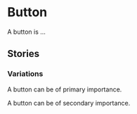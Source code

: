 
<Meta of={ButtonStories} />

# Button

A button is ...

## Stories

### Variations

A button can be of primary importance.

<Story of={ButtonStories.Primary} />
<Controls of={ButtonStories.Primary} />

A button can be of secondary importance.

<Story of={ButtonStories.Secondary} />
<Controls of={ButtonStories.Secondary} />
